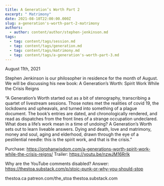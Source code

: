 ```yaml
---
title: A Generation’s Worth Part 2
excerpt: " Matrimony"
date: 2021-08-10T22:00:00.000Z
slug: a-generation's-worth-part-2-matrimony
authors:
  - author: content/author/stephen-jenkinson.md
tags:
  - tag: content/tags/session.md
  - tag: content/tags/generation.md
  - tag: content/tags/matrimony.md
  - tag: content/tags/a-generation's-worth-part-3.md
---
```


August 11th, 2021

Stephen Jenkinson is our philosopher in residence for the month of August. We will be discussing his new book: A Generation’s Worth: Spirit Work While the Crisis Reigns

“A Generation’s Worth started out as a bit of stenography, transcribing a quartet of livestream sessions. Those notes met the realities of covid 19, the lockdowns and upheavals, and turned into something of a plague document. The book’s entries are dated, and chronologically rendered, and read as dispatches from the front lines of a strange occupation undeclared. What does a life’s work mean in a time of undoing? A Generation’s Worth sets out to learn liveable answers. Dying and death, love and matrimony, money and soul, aging and elderhood, drawn through the eye of a pestilential needle: this is the spirit work, and that is the crisis.”

Purchase: https://orphanwisdom.com/a-generations-worth-spirit-work-while-the-crisis-reigns/
Trailer: https://youtu.be/nzwJM16RrIk

Why are the YouTube comments disabled? Answer:  https://thestoa.substack.com/p/stoic-punk-or-why-you-should-stop

thestoa.ca
patreon.com/the_stoa
thestoa.substack.com
